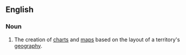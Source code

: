 ==English==
===Noun===
#The creation of [[chart]]s and [[map]]s based on the layout of a territory's [[geography]].